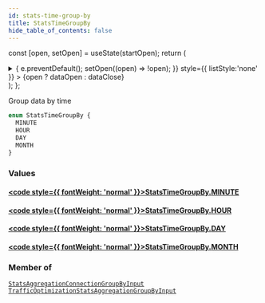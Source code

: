 ```yaml
---
id: stats-time-group-by
title: StatsTimeGroupBy
hide_table_of_contents: false
---
```






const [open, setOpen] = useState(startOpen);
return (
<details {...(open ? { open: true } : {})} className="details" style={{ border:'none', boxShadow:'none', background:'var(--ifm-background-color)' }}>
<summary
onClick={(e) => {
e.preventDefault();
setOpen((open) => !open);
}}
style={{ listStyle:'none' }} >
{open ? dataOpen : dataClose}
</summary>
{open && children}
</details>
);
};

Group data by time

```graphql
enum StatsTimeGroupBy {
  MINUTE
  HOUR
  DAY
  MONTH
}
```

### Values

#### [<code style={{ fontWeight: 'normal' }}>StatsTimeGroupBy.<b>MINUTE</b></code>](#)

>

#### [<code style={{ fontWeight: 'normal' }}>StatsTimeGroupBy.<b>HOUR</b></code>](#)

>

#### [<code style={{ fontWeight: 'normal' }}>StatsTimeGroupBy.<b>DAY</b></code>](#)

>

#### [<code style={{ fontWeight: 'normal' }}>StatsTimeGroupBy.<b>MONTH</b></code>](#)

>

### Member of

[`StatsAggregationConnectionGroupByInput`](/api/inputs/stats-aggregation-connection-group-by-input) <Badge class="badge badge--secondary" text="input"/><Bullet />[`TrafficOptimizationStatsAggregationGroupByInput`](/api/inputs/traffic-optimization-stats-aggregation-group-by-input) <Badge class="badge badge--secondary" text="input"/>
